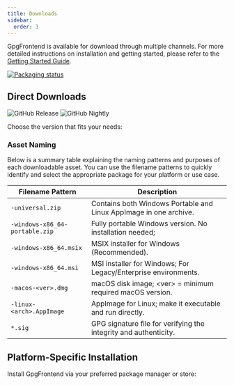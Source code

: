```yaml
---
title: Downloads
sidebar:
  order: 3
---
```


GpgFrontend is available for download through multiple channels. For more
detailed instructions on installation and getting started, please refer to the
[Getting Started Guide](/overview/getting-started/).

[![Packaging status](https://repology.org/badge/vertical-allrepos/gpgfrontend.svg)](https://repology.org/project/gpgfrontend/versions)


## Direct Downloads

![GitHub Release](https://img.shields.io/github/v/release/saturneric/GpgFrontend?style=for-the-badge&label=Stable)
![GitHub Nightly](https://img.shields.io/github/v/release/saturneric/GpgFrontend?include_prereleases&filter=nightly*&display_name=release&style=for-the-badge&label=Nightly)

Choose the version that fits your needs:

<CardGrid>
  <LinkCard
    title="GitHub Releases"
    href="https://github.com/saturneric/GpgFrontend/releases/latest"
    description="Fastest and most up-to-date source for stable builds. Recommended for most users."
  />
  <LinkCard
    title="GitHub Nightly Releases"
    href="https://github.com/saturneric/GpgFrontend/releases/nightly"
    description="Get the latest experimental/nightly builds. For advanced users and testers."
  />
  <LinkCard
    title="Privacy-Friendly HTTPS Mirror"
    href="https://ftp.bktus.com/GpgFrontend/"
    description="Direct, secure download. No tracking, no authentication, no rate limits."
  />
</CardGrid>

### Asset Naming

Below is a summary table explaining the naming patterns and purposes of each
downloadable asset. You can use the filename patterns to quickly identify and
select the appropriate package for your platform or use case.

| Filename Pattern               | Description                                                       |
| ------------------------------ | ----------------------------------------------------------------- |
| `-universal.zip`               | Contains both Windows Portable and Linux AppImage in one archive. |
| `-windows-x86_64-portable.zip` | Fully portable Windows version. No installation needed;           |
| `-windows-x86_64.msix`         | MSIX installer for Windows (Recommended).                         |
| `-windows-x86_64.msi`          | MSI installer for Windows; For Legacy/Enterprise environments.    |
| `-macos-<ver>.dmg`             | macOS disk image; \<ver\> = minimum required macOS version.       |
| `-linux-<arch>.AppImage`       | AppImage for Linux; make it executable and run directly.          |
| `*.sig`                        | GPG signature file for verifying the integrity and authenticity.  |

## Platform-Specific Installation

Install GpgFrontend via your preferred package manager or store:

<CardGrid>
  <LinkCard
    title="Homebrew Cask (macOS)"
    href="https://formulae.brew.sh/cask/gpgfrontend"
    description="Install or check version with Homebrew."
  />
  <LinkCard
    title="Flatpak (Linux)"
    href="https://flathub.org/apps/com.bktus.gpgfrontend"
    description="Install via Flathub on most Linux distros."
  />
  <LinkCard
    title="WinGet (Windows)"
    href="https://winget.run/pkg/Saturneric/GpgFrontend"
    description="Install via Windows Package Manager."
  />
  <LinkCard
    title="Microsoft Store (Windows)"
    href="https://apps.microsoft.com/detail/9nh716mqk2b5?referrer=appbadge&mode=direct"
    description="One-click install from the Microsoft Store."
  />
</CardGrid>
